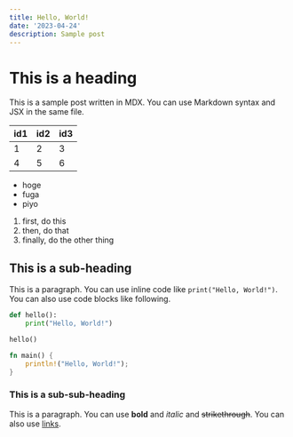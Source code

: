 ```yaml
---
title: Hello, World!
date: '2023-04-24'
description: Sample post
---
```


# This is a heading

This is a sample post written in MDX. You can use Markdown syntax and JSX in the same file.

| id1 | id2 | id3 |
| --- | --- | --- |
| 1   | 2   | 3   |
| 4   | 5   | 6   |

- hoge
- fuga
- piyo

1. first, do this
2. then, do that
3. finally, do the other thing

## This is a sub-heading

This is a paragraph. You can use inline code like `print("Hello, World!")`.
You can also use code blocks like following.

```python:hello.py
def hello():
    print("Hello, World!")

hello()
```

```rust
fn main() {
    println!("Hello, World!");
}
```

### This is a sub-sub-heading

This is a paragraph.
You can use **bold** and _italic_ and ~~strikethrough~~.
You can also use [links](https://example.com).
